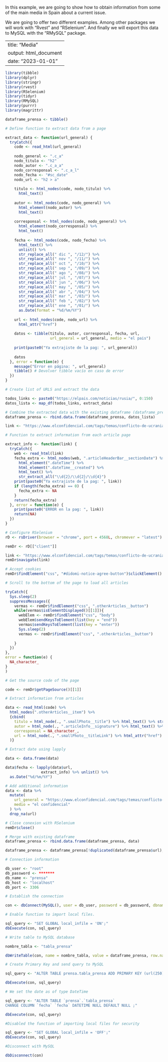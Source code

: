 In this example, we are going to show how to obtain information from some of the main media in Spain about a current issue.

We are going to offer two different examples. Among other packages we will work with "Rvest" and "RSelenium". And finally we will export this data to MySQL with the "RMySQL" package.

---
title: "Media"
output: html_document
date: "2023-01-01"
---

```{r Library, include=FALSE}

library(tibble)
library(dplyr)
library(stringr)
library(rvest)
library(RSelenium)
library(tidyr)
library(RMySQL)
library(purrr)
library(magrittr)

```

```{r Create Dataframe, include=FALSE}

dataframe_prensa <- tibble()

```

```{r EL PAIS, include=FALSE}

# Define function to extract data from a page

extract_data <- function(url_general) {
  tryCatch({
    code <- read_html(url_general)
    
    nodo_general <- ".c_a"
    nodo_titulo <- "h2"
    nodo_autor <- ".c_a_a"
    nodo_corresponsal <- ".c_a_l"
    nodo_fecha <- "#sc_date"
    nodo_url <- "h2 > a"
    
    titulo <- html_nodes(code, nodo_titulo) %>%
      html_text()
    
    autor <- html_nodes(code, nodo_general) %>%
      html_element(nodo_autor) %>%
      html_text()
    
    corresponsal <- html_nodes(code, nodo_general) %>%
      html_element(nodo_corresponsal) %>%
      html_text()
    
    fecha <- html_nodes(code, nodo_fecha) %>%
      html_text() %>%
      unlist() %>%
      str_replace_all(" dic ", "/12/") %>%
      str_replace_all(" nov ", "/11/") %>%
      str_replace_all(" oct ", "/10/") %>%
      str_replace_all(" sep ", "/09/") %>%
      str_replace_all(" ago ", "/08/") %>%
      str_replace_all(" jul ", "/07/") %>%
      str_replace_all(" jun ", "/06/") %>%
      str_replace_all(" may ", "/05/") %>%
      str_replace_all(" abr ", "/04/") %>%
      str_replace_all(" mar ", "/03/") %>%
      str_replace_all(" feb ", "/02/") %>%
      str_replace_all(" ene ", "/01/") %>%
      as.Date(format = "%d/%m/%Y")
    
    url <- html_nodes(code, nodo_url) %>%
      html_attr("href")
    
    datos <- tibble(titulo, autor, corresponsal, fecha, url,
                    url_general = url_general, medio = "el pais")
    
    print(paste0("Ya extrajiste de la pag: ", url_general))
    
    datos
  }, error = function(e) {
    message("Error en página: ", url_general)
    tibble() # Devolver tibble vacío en caso de error
  })
}

# Create list of URLS and extract the data

todos_links <- paste0("https://elpais.com/noticias/rusia/", 0:150)
datos_lista <- map_df(todos_links, extract_data)

# Combine the extracted data with the existing dataframe (dataframe_prensa)
dataframe_prensa <- rbind.data.frame(dataframe_prensa, datos_lista)

```


```{r EL CONFIDENCIAL, include=FALSE}

link <- "https://www.elconfidencial.com/tags/temas/conflicto-de-ucrania-10136/"

# Function to extract information from each article page

extract_info <- function(link) {
  tryCatch({
    web <- read_html(link)
    fecha_extra <- html_nodes(web, ".articleHeaderBar__sectionDate") %>%
      html_element(".dateTime") %>%
      html_element(".dateTime__created") %>%
      html_text() %>%
      str_extract_all("\\d{2}/\\d{2}/\\d{4}") 
    print(paste0("Ya extrajiste de la pag: ", link))
    if (length(fecha_extra) == 0) {
      fecha_extra <- NA 
    }
    return(fecha_extra)
  }, error = function(e) {
    print(paste0("ERROR en la pag: ", link))
    return(NA)
  })
}

# Configure RSelenium
rD <- rsDriver(browser = "chrome", port = 4568L, chromever = "latest")

remDr <- rD[["client"]]

link <- "https://www.elconfidencial.com/tags/temas/conflicto-de-ucrania-10136/"
remDr$navigate(link)

# Accept cookies
remDr$findElement("css", "#didomi-notice-agree-button")$clickElement()

# Scroll to the bottom of the page to load all articles

tryCatch({
  Sys.sleep(2)
  suppressMessages({
    vermas <- remDr$findElement("css", ".otherArticles__button")
    while(vermas$isElementDisplayed()[[1]]){
      webElem <- remDr$findElement("css", "body")
      webElem$sendKeysToElement(list(key = "end"))
      vermas$sendKeysToElement(list(key = "enter"))
      Sys.sleep(2)
      vermas <- remDr$findElement("css", ".otherArticles__button")
      
    }
  })
}, 
error = function(e) {
  NA_character_
}
)

# Get the source code of the page

code <- remDr$getPageSource()[[1]]

# Extract information from articles

data <- read_html(code) %>%
  html_nodes(".otherArticles__item") %>%
  {cbind(
    titulo = html_node(., ".smallPhoto__title") %>% html_text() %>% str_trim() %>% .[-6],
    autor = html_node(., ".articleInfo__signature") %>% html_text() %>% .[-6],
    corresponsal = NA_character_,
    url = html_node(., ".smallPhoto__titleLink") %>% html_attr("href") %>% .[-6]
  )}

# Extract date using lapply

data <- data.frame(data)

data$fecha <- lapply(data$url,
                extract_info) %>% unlist() %>%
  as.Date("%d/%m/%Y")

# Add additional information
data <- data %>%
  mutate(
    url_general = "https://www.elconfidencial.com/tags/temas/conflicto-de-ucrania-10136/",
    medio = "el confidencial"
  ) %>%
  drop_na(url)

# Close conexion with RSelenium
remDr$close()

# Merge with existing dataframe
dataframe_prensa <- rbind.data.frame(dataframe_prensa, data)

```

```{r Delete duplicated , include=FALSE}

dataframe_prensa <- dataframe_prensa[!duplicated(dataframe_prensa$url), ]

```

```{r Export to MySQL, include=FALSE, eval=FALSE}

# Connection information

db_user <- "root"
db_password <- *******
db_name <- "prensa"
db_host <- "localhost"  
db_port <- 3306 

# Establish the connection

con <- dbConnect(MySQL(), user = db_user, password = db_password, dbname = db_name, host = db_host, port = db_port, local_infile = TRUE)

# Enable function to import local files.

sql_query <- "SET GLOBAL local_infile = 'ON';"
dbExecute(con, sql_query)

# Write table to MySQL database

nombre_tabla <- "tabla_prensa"

dbWriteTable(con, name = nombre_tabla, value = dataframe_prensa, row.names = FALSE, overwrite = TRUE)

# Create Primary Key and send query to MySQL

sql_query <- "ALTER TABLE prensa.tabla_prensa ADD PRIMARY KEY (url(250));"

dbExecute(con, sql_query)

# We set the date as of type DateTime

sql_query <- "ALTER TABLE `prensa`.`tabla_prensa` 
CHANGE COLUMN `fecha` `fecha` DATETIME NULL DEFAULT NULL ;"

dbExecute(con, sql_query)

#Disabled the function of importing local files for security

sql_query <- "SET GLOBAL local_infile = 'OFF';"
dbExecute(con, sql_query)

#Disconnect with MySQL

dbDisconnect(con)

```







